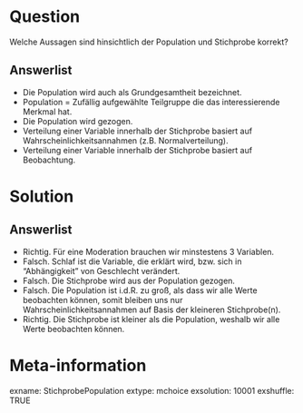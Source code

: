 Question
========
Welche Aussagen sind hinsichtlich der Population und Stichprobe korrekt?

Answerlist
----------
* Die Population wird auch als Grundgesamtheit bezeichnet.
* Population = Zufällig aufgewählte Teilgruppe die das interessierende Merkmal hat.
* Die Population wird gezogen.
* Verteilung einer Variable innerhalb der Stichprobe basiert auf Wahrscheinlichkeitsannahmen (z.B. Normalverteilung).
* Verteilung einer Variable innerhalb der Stichprobe basiert auf Beobachtung.


Solution
========

Answerlist
----------
* Richtig. Für eine Moderation brauchen wir minstestens 3 Variablen.
* Falsch. Schlaf ist die Variable, die erklärt wird, bzw. sich in "Abhängigkeit" von Geschlecht verändert.
* Falsch. Die Stichprobe wird aus der Population gezogen.
* Falsch. Die Population ist i.d.R. zu groß, als dass wir alle Werte beobachten können, somit bleiben uns nur Wahrscheinlichkeitsannahmen auf Basis der kleineren Stichprobe(n).
* Richtig. Die Stichprobe ist kleiner als die Population, weshalb wir alle Werte beobachten können.


Meta-information
================
exname: StichprobePopulation
extype: mchoice 
exsolution: 10001
exshuffle: TRUE
